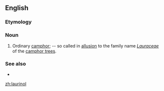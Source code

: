==English==

===Etymology===
{{suffix|laurin|ol|lang=en}}

===Noun===
{{en-noun|-|s}}

# {{lb|en|chemistry}} Ordinary [[camphor]]; -- so called in [[allusion]] to the family name ''[[Lauraceae]]'' of the [[camphor tree]]s.

===See also===
* {{l|en|camphor}}

[[zh:laurinol]]